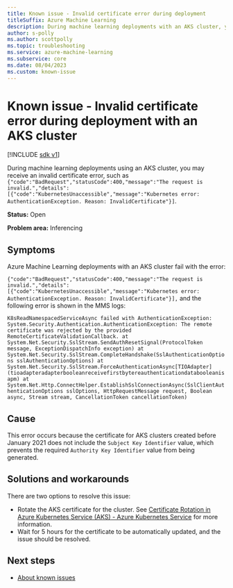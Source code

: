 ```yaml
---
title: Known issue - Invalid certificate error during deployment
titleSuffix: Azure Machine Learning
description: During machine learning deployments with an AKS cluster, you may receive an invalid certificate error.
author: s-polly
ms.author: scottpolly
ms.topic: troubleshooting  
ms.service: azure-machine-learning
ms.subservice: core
ms.date: 08/04/2023
ms.custom: known-issue
---
```


# Known issue  - Invalid certificate error during deployment with an AKS cluster

[!INCLUDE [sdk v1](../includes/machine-learning-sdk-v1.md)]

During machine learning deployments using an AKS cluster, you may receive an invalid certificate error, such as `{"code":"BadRequest","statusCode":400,"message":"The request is invalid.","details":[{"code":"KubernetesUnaccessible","message":"Kubernetes error: AuthenticationException. Reason: InvalidCertificate"}]`.

 
**Status:** Open

**Problem area:** Inferencing

## Symptoms

Azure Machine Learning deployments with an AKS cluster fail with the error:

`{"code":"BadRequest","statusCode":400,"message":"The request is invalid.","details":[{"code":"KubernetesUnaccessible","message":"Kubernetes error: AuthenticationException. Reason: InvalidCertificate"}],`
and the following error is shown in the MMS logs:

`K8sReadNamespacedServiceAsync failed with AuthenticationException: System.Security.Authentication.AuthenticationException: The remote certificate was rejected by the provided RemoteCertificateValidationCallback. at System.Net.Security.SslStream.SendAuthResetSignal(ProtocolToken message, ExceptionDispatchInfo exception) at System.Net.Security.SslStream.CompleteHandshake(SslAuthenticationOptions sslAuthenticationOptions) at System.Net.Security.SslStream.ForceAuthenticationAsync[TIOAdapter](tioadapteradapterbooleanreceivefirstbytereauthenticationdatabooleanisapm) at System.Net.Http.ConnectHelper.EstablishSslConnectionAsync(SslClientAuthenticationOptions sslOptions, HttpRequestMessage request, Boolean async, Stream stream, CancellationToken cancellationToken)`

## Cause

This error occurs because the certificate for AKS clusters created before January 2021 does not include the `Subject Key Identifier` value, which prevents the required `Authority Key Identifier` value from being generated.

## Solutions and workarounds

There are two options to resolve this issue:
- Rotate the AKS certificate for the cluster. See [Certificate Rotation in Azure Kubernetes Service (AKS) - Azure Kubernetes Service](/azure/aks/certificate-rotation) for more information.
- Wait for 5 hours for the certificate to be automatically updated, and the issue should be resolved. 

## Next steps

- [About known issues](azure-machine-learning-known-issues.md)
